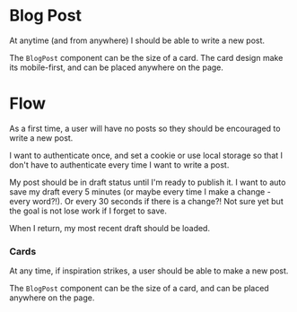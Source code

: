 
<Meta title="design system/organisms/blog/blog post" />


# Blog Post

At anytime (and from anywhere) I should be able to write a new post. 

The `BlogPost` component can be the size of a card. The card design make its mobile-first, and can be placed anywhere on the page.

# Flow

As a first time, a user will have no posts so they should be encouraged to write a new post.

I want to authenticate once, and set a cookie or use local storage so that I don't have to authenticate every time I want to write a post.

My post should be in draft status until I'm ready to publish it. I want to auto save my draft every 5 minutes (or maybe every time I make a change - every word?!). Or every 30 seconds if there is a change?! Not sure yet but the goal is not lose work if I forget to save.

When I return, my most recent draft should be loaded.

### Cards

At any time, if inspiration strikes, a user should be able to make a new post. 

The `BlogPost` component can be the size of a card, and can be placed anywhere on the page.

<Canvas>
  <Story name="blog post">
    <BlogPostStory />
  </Story>
</Canvas>
